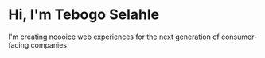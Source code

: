 # Hi, I'm Tebogo Selahle

I'm creating noooice web experiences for the next generation of consumer-facing companies
